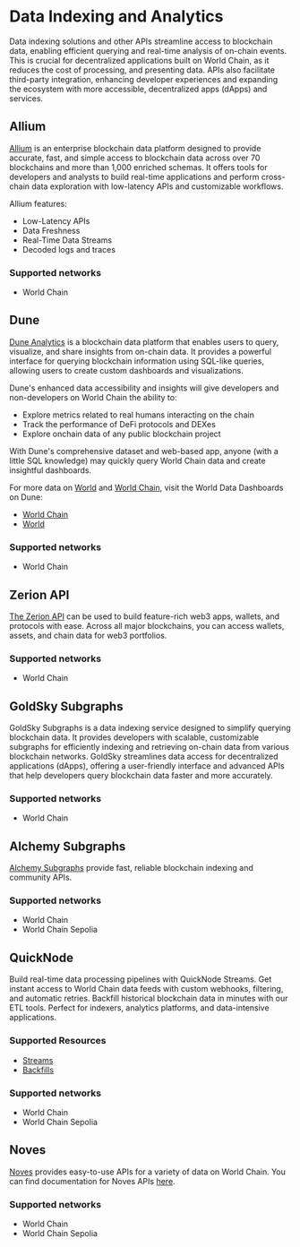 # Data Indexing and Analytics

Data indexing solutions and other APIs streamline access to blockchain data, enabling efficient querying and real-time analysis of on-chain events. This is crucial for decentralized applications built on World Chain, as it reduces the cost of processing, and presenting data. APIs also facilitate 
third-party integration, enhancing developer experiences and expanding the ecosystem with more accessible, decentralized apps (dApps) and services.

## Allium

[Allium](https://allium.so/) is an enterprise blockchain data platform designed to provide accurate, fast, and simple access to blockchain data across over 70 blockchains and more than 1,000 enriched schemas. It offers tools for developers and analysts to build real-time applications and perform cross-chain data exploration with low-latency APIs and customizable workflows.

Allium features:
- Low-Latency APIs
- Data Freshness
- Real-Time Data Streams
- Decoded logs and traces

### Supported networks

- World Chain

## Dune

[Dune Analytics](https://dune.com/) is a blockchain data platform that enables users to query, visualize, and share insights from on-chain data.
It provides a powerful interface for querying blockchain information using SQL-like queries, allowing users 
to create custom dashboards and visualizations.

Dune's enhanced data accessibility and insights will give developers and non-developers on World Chain the
ability to:
- Explore metrics related to real humans interacting on the chain
- Track the performance of DeFi protocols and DEXes
- Explore onchain data of any public blockchain project

With Dune's comprehensive dataset and web-based app, anyone (with a little SQL knowledge) may quickly query World Chain data and create insightful dashboards.

For more data on [World](https://world.org/) and [World Chain](https://world.org/world-chain), visit the World Data Dashboards on Dune:

- [World Chain](https://dune.com/blockchains/worldchain)
- [World](https://dune.com/world/world)

### Supported networks

- World Chain

## Zerion API

[The Zerion API](https://zerion.io/api) can be used to build feature-rich web3 apps, wallets, and protocols with ease.
 Across all major blockchains, you can access wallets, assets, and chain data for web3 portfolios.

### Supported networks

- World Chain

## GoldSky Subgraphs

GoldSky Subgraphs is a data indexing service designed to simplify querying blockchain data. It provides developers with scalable, customizable subgraphs for
 efficiently indexing and retrieving on-chain data from various blockchain networks. GoldSky streamlines data access for decentralized applications (dApps),
 offering a user-friendly interface and advanced APIs that help developers query blockchain data faster and more accurately.

### Supported networks

- World Chain

## Alchemy Subgraphs

[Alchemy Subgraphs](https://docs.alchemy.com/reference/subgraphs-quickstart) provide fast, reliable blockchain indexing and community APIs.

### Supported networks

- World Chain
- World Chain Sepolia

## QuickNode

Build real-time data processing pipelines with QuickNode Streams. Get instant access to World Chain data feeds with custom webhooks, filtering, and automatic retries. Backfill historical blockchain data in minutes with our ETL tools. Perfect for indexers, analytics platforms, and data-intensive applications.

### Supported Resources

- [Streams](https://www.quicknode.com/streams)
- [Backfills](https://www.quicknode.com/streams/backfills)

### Supported networks

- World Chain
- World Chain Sepolia

## Noves

[Noves](https://www.noves.fi/) provides easy-to-use APIs for a variety of data on World Chain. You can find documentation for Noves APIs [here](https://docs.noves.fi/reference/api-overview).

### Supported networks

- World Chain
- World Chain Sepolia